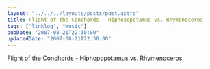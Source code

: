 ```yaml
---
layout: "../../../layouts/posts/post.astro"
title: Flight of the Conchords - Hiphopopotamus vs. Rhymenoceros
tags: ["linklog", "music"]
pubDate: "2007-08-21T22:30:00"
updatedDate: "2007-08-21T22:30:00"
---
```



<YouTube id="https://www.youtube.com/watch?v=FArZxLj6DLk" />

[Flight of the Conchords - Hiphopopotamus vs. Rhymenoceros](https://www.youtube.com/watch?v=FArZxLj6DLk)
